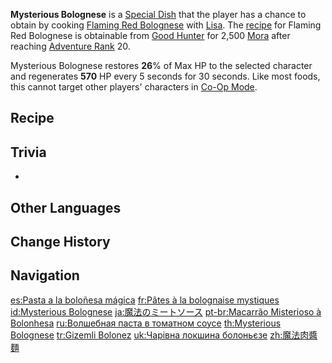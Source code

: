 {{Food Infobox
|id              = 108018
|description     = With an inexplicable aurora, this bolognese is so exotic that you can never have enough. Did she actually enchant it with some kind of magic?
|type            = Recovery Dishes
|effectType      = Regeneration
|effect          = Restores '''26'''% of Max HP to the selected character and regenerates '''570''' HP every 5s for 30s.
|eff_att1        = HP Restore
|eff_att2        = HP Regen
|eff_att3        = HP Restore Percent
|quality         = 2
|character       = Lisa
|base            = Flaming Red Bolognese
}}
'''Mysterious Bolognese''' is a [[Special Dish]] that the player has a chance to obtain by cooking [[Flaming Red Bolognese]] with [[Lisa]]. The [[recipe]] for Flaming Red Bolognese is obtainable from [[Good Hunter]] for 2,500 [[Mora]] after reaching [[Adventure Rank]] 20.

Mysterious Bolognese restores '''26'''% of Max HP to the selected character and regenerates '''570''' HP every 5 seconds for 30 seconds. Like most foods, this cannot target other players' characters in [[Co-Op Mode]].

==Recipe==
{{Recipe
|type = Cooking
|character = Lisa
|Flour = 2
|Raw Meat = 2
|Tomato = 1
|sort = Flour;Raw Meat;Tomato
}}

==Trivia==
* {{Mail Attachments by Category List}}

==Other Languages==
{{Other Languages
|en      = Mysterious Bolognese
|zhs     = 魔法肉酱面
|zhs_rm  = Mófǎ Ròujiàng Miàn
|zht     = 魔法肉醬麵
|zht_rm  = Mófǎ Ròujiàng Miàn
|zh_tl   = Magic Meat Sauce Noodles
|ja      = 魔法のミートソース
|ja_rm   = Mahou no Miitosoosu
|ja_tl   = Magic Meat Sauce
|ko      = 마법 스파게티
|ko_tl   = Magic Spaghetti
|es      = Pasta a la boloñesa mágica
|es_tl   = Magic Bolognese Pasta
|fr      = Pâtes à la bolognaise mystiques
|fr_tl   = Mystic Bolognese
|ru      = Волшебная паста в томатном соусе
|ru_tl   = Magic Pasta with Tomato Sauce
|th      = Mysterious Bolognese
|vi      = Mì Tương {{tt|Ma Pháp|魔法}}
|vi_tl   = Magic Sauce Noodles
|de      = Nudeln mit zauberhafter Fleischsoße
|de_tl   = Noodles with Magical Meat Sauce
|id      = Mysterious Bolognese
|pt      = Macarrão Misterioso à Bolonhesa
|pt_tl   = 
|tr      = Gizemli Bolonez
|tr_tl   = Mysterious Bolognese
|it      = Spaghetti al ragù misteriosi
|it_tl   = Mysterious Ragu Spaghetti
}}

==Change History==
{{Change History|1.0}}

==Navigation==
{{Food Navbox|type=Special Dishes}}

[[es:Pasta a la boloñesa mágica]]
[[fr:Pâtes à la bolognaise mystiques]]
[[id:Mysterious Bolognese]]
[[ja:魔法のミートソース]]
[[pt-br:Macarrão Misterioso à Bolonhesa]]
[[ru:Волшебная паста в томатном соусе]]
[[th:Mysterious Bolognese]]
[[tr:Gizemli Bolonez]]
[[uk:Чарівна локшина болоньєзе]]
[[zh:魔法肉醬麵]]